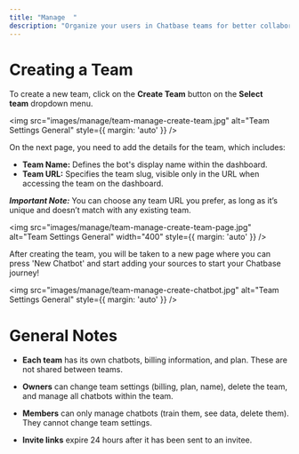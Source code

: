 ```yaml
---
title: "Manage  "
description: "Organize your users in Chatbase teams for better collaboration and permission control."
---
```




# Creating a Team

To create a new team, click on the **Create Team** button on the **Select team** dropdown menu.

<img 
  src="images/manage/team-manage-create-team.jpg" 
  alt="Team Settings General" 
  style={{ margin: 'auto' }} 
/>

On the next page, you need to add the details for the team, which includes:

* **Team Name:** Defines the bot's display name within the dashboard.  
* **Team URL:** Specifies the team slug, visible only in the URL when accessing the team on the dashboard.

***Important Note:*** You can choose any team URL you prefer, as long as it’s unique and doesn’t match with any existing team.

<img 
  src="images/manage/team-manage-create-team-page.jpg" 
  alt="Team Settings General" 
  width="400" 
  style={{ margin: 'auto' }} 
/>

After creating the team, you will be taken to a new page where you can press 'New Chatbot' and start adding your sources to start your Chatbase journey!

<img 
  src="images/manage/team-manage-create-chatbot.jpg" 
  alt="Team Settings General" 
  style={{ margin: 'auto' }} 
/>

# General Notes

* **Each team** has its own chatbots, billing information, and plan. These are not shared between teams.

* **Owners** can change team settings (billing, plan, name), delete the team, and manage all chatbots within the team.

* **Members** can only manage chatbots (train them, see data, delete them). They cannot change team settings.

* **Invite links** expire 24 hours after it has been sent to an invitee.